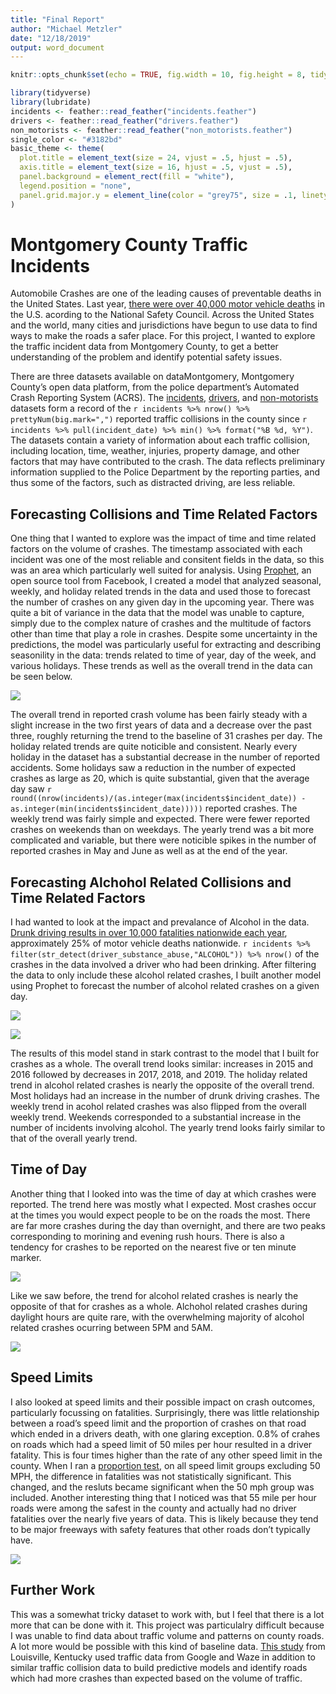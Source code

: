 ```yaml
---
title: "Final Report"
author: "Michael Metzler"
date: "12/18/2019"
output: word_document
---
```


```r
knitr::opts_chunk$set(echo = TRUE, fig.width = 10, fig.height = 8, tidy = "styler", df.print = "kable")
```

```r
library(tidyverse)
library(lubridate)
incidents <- feather::read_feather("incidents.feather")
drivers <- feather::read_feather("drivers.feather")
non_motorists <- feather::read_feather("non_motorists.feather")
single_color <- "#3182bd"
basic_theme <- theme(
  plot.title = element_text(size = 24, vjust = .5, hjust = .5),
  axis.title = element_text(size = 16, hjust = .5, vjust = .5),
  panel.background = element_rect(fill = "white"),
  legend.position = "none",
  panel.grid.major.y = element_line(color = "grey75", size = .1, linetype = "solid")
)
```

# Montgomery County Traffic Incidents

  Automobile Crashes are one of the leading causes of preventable deaths in the United States. Last year, [there were over 40,000 motor vehicle deaths](https://injuryfacts.nsc.org/motor-vehicle/overview/preliminary-estimates/) in the U.S. acording to the National Safety Council. Across the United States and the world, many cities and jurisdictions have begun to use data to find ways to make the roads a safer place. For this project, I wanted to explore the traffic incident data from Montgomery County, to get a better understanding of the problem and identify potential safety issues.

  There are three datasets available on dataMontgomery, Montgomery County's open data platform, from the police department's Automated Crash Reporting System (ACRS). The [incidents](https://data.montgomerycountymd.gov/Public-Safety/Crash-Reporting-Incidents-Data/bhju-22kf), [drivers](https://data.montgomerycountymd.gov/Public-Safety/Crash-Reporting-Drivers-Data/mmzv-x632), and [non-motorists](https://data.montgomerycountymd.gov/Public-Safety/Crash-Reporting-Non-Motorists-Data/n7fk-dce5) datasets form a record of the `r incidents %>% nrow() %>% prettyNum(big.mark=",")` reported traffic collisions in the county since `r incidents %>% pull(incident_date) %>% min() %>% format("%B %d, %Y")`. The datasets contain a variety of information about each traffic collision, including location, time, weather, injuries, property damage, and other factors that may have contributed to the crash. The data reflects preliminary information supplied to the Police Department by the reporting parties, and thus some of the factors, such as distracted driving, are less reliable.

## Forecasting Collisions and Time Related Factors

  One thing that I wanted to explore was the impact of time and time related factors on the volume of crashes. The timestamp associated with each incident was one of the most reliable and consitent fields in the data, so this was an area which particularly well suited for analysis. Using [Prophet](https://facebook.github.io/prophet/), an open source tool from Facebook, I created a model that analyzed seasonal, weekly, and holiday related trends in the data and used those to forecast the number of crashes on any given day in the upcoming year. There was quite a bit of variance in the data that the model was unable to capture, simply due to the complex nature of crashes and the multitude of factors other than time that play a role in crashes. Despite some uncertainty in the predictions, the model was particularly useful for extracting and describing seasonility in the data: trends related to time of year, day of the week, and various holidays. These trends as well as the overall trend in the data can be seen below. 

![](Presentation Images/prophet_all.png)

  The overall trend in reported crash volume has been fairly steady with a slight increase in the two first years of data and a decrease over the past three, roughly returning the trend to the baseline of 31 crashes per day. The holiday related trends are quite noticible and consistent. Nearly every holiday in the dataset has a substantial decrease in the number of reported accidents. Some holidays saw a reduction in the number of expected crashes as large as 20, which is quite substantial, given that the average day saw `r round((nrow(incidents)/(as.integer(max(incidents$incident_date)) - as.integer(min(incidents$incident_date)))))` reported crashes. The weekly trend was fairly simple and expected. There were fewer reported crashes on weekends than on weekdays. The yearly trend was a bit more complicated and variable, but there were noticible spikes in the number of reported crashes in May and June as well as at the end of the year.

## Forecasting Alchohol Related Collisions and Time Related Factors

  I had wanted to look at the impact and prevalance of Alcohol in the data. [Drunk driving results in over 10,000 fatalities nationwide each year](https://www.nhtsa.gov/risky-driving/drunk-driving), approximately 25% of motor vehicle deaths nationwide. `r incidents %>% filter(str_detect(driver_substance_abuse,"ALCOHOL")) %>% nrow()` of the crashes in the data involved a driver who had been drinking. After filtering the data to only include these alcohol related crashes, I built another model using Prophet to forecast the number of alcohol related crashes on a given day.

![](Presentation Images/prophet_alcohol_top.png)

![](Presentation Images/prophet_alcohol_bottom.png)

  The results of this model stand in stark contrast to the model that I built for crashes as a whole. The overall trend looks similar: increases in 2015 and 2016 followed by decreases in 2017, 2018, and 2019. The holiday related trend in alcohol related crashes is nearly the opposite of the overall trend. Most holidays had an increase in the number of drunk driving crashes. The weekly trend in acohol related crashes was also flipped from the overall weekly trend. Weekends corresponded to a substantial increase in the number of incidents involving alcohol. The yearly trend looks fairly similar to that of the overall yearly trend.

## Time of Day

  Another thing that I looked into was the time of day at which crashes were reported. The trend here was mostly what I expected. Most crashes occur at the times you would expect people to be on the roads the most. There are far more crashes during the day than overnight, and there are two peaks corresponding to morining and evening rush hours. There is also a tendency for crashes to be reported on the nearest five or ten minute marker.

![](Presentation Images/time_all.png)

  Like we saw before, the trend for alcohol related crashes is nearly the opposite of that for crashes as a whole. Alchohol related crashes during daylight hours are quite rare, with the overwhelming majority of alcohol related crashes ocurring between 5PM and 5AM. 

![](Presentation Images/time_alcohol.png)

## Speed Limits

  I also looked at speed limits and their possible impact on crash outcomes, particularly focussing on fatalities. Surprisingly, there was little relationship between a road's speed limit and the proportion of crashes on that road which ended in a drivers death, with one glaring exception. 0.8% of crahes on roads which had a speed limit of 50 miles per hour resulted in a driver fatality. This is four times higher than the rate of any other speed limit in the county. When I ran a [proportion test](http://sphweb.bumc.bu.edu/otlt/MPH-Modules/BS/R/R6_CategoricalDataAnalysis/R6_CategoricalDataAnalysis6.html), on all speed limit groups excluding 50 MPH, the difference in fatalities was not statistically significant. This changed, and the resluts became significant when the 50 mph group was included. Another interesting thing that I noticed was that 55 mile per hour roads were among the safest in the county and actually had no driver fatalities over the nearly five years of data. This is likely because they tend to be major freeways with safety features that other roads don't typically have.

![](Presentation Images/50_mph_driver_fatality.png)

## Further Work

  This was a somewhat tricky dataset to work with, but I feel that there is a lot more that can be done with it. This project was particulalry difficult because I was unable to find data about traffic volume and patterns on county roads. A lot more would be possible with this kind of baseline data. [This study](https://gduer.github.io/Collision-Prediction-in-Louisville-KY/) from Louisville, Kentucky used traffic data from Google and Waze in addition to similar traffic collision data to build predictive models and identify roads which had more crashes than expected based on the volume of traffic.
